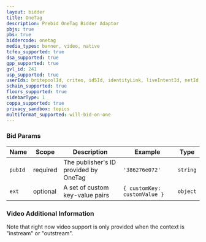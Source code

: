 ```yaml
---
layout: bidder
title: OneTag
description: Prebid OneTag Bidder Adaptor
pbjs: true
pbs: true
biddercode: onetag
media_types: banner, video, native
tcfeu_supported: true
dsa_supported: true
gpp_supported: true
gvl_id: 241
usp_supported: true
userIds: britepoolId, criteo, id5Id, identityLink, liveIntentId, netId, parrableId, pubCommonId, unifiedId
schain_supported: true
floors_supported: true
sidebarType: 1
coppa_supported: true
privacy_sandbox: topics
multiformat_supported: will-bid-on-one
---
```



### Bid Params



| Name    | Scope    | Description                       | Example      | Type     |
|---------|----------|-----------------------------------|--------------|----------|
| `pubId` | required | The publisher's ID provided by OneTag | `'386276e072'` | `string` |
| `ext`   | optional | A set of custom key-value pairs | `{ customKey: customValue }` | `object` |

### Video Additional Information

Note that right now video support is only provided when the context is "instream" or "outstream".
